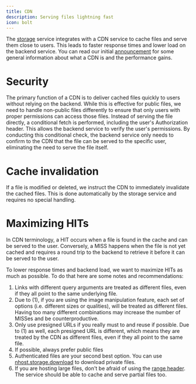 ```yaml
---
title: CDN
description: Serving files lightning fast
icon: bolt
---
```


The [storage](/product/storage) service integrates with a CDN service to cache files and serve them close to users. This leads to faster response times and lower load on the backend service. You can read our initial [announcement](https://nhost.io/blog/launching-nhost-cdn-nhost-storage-is-now-blazing-fast) for some general information about what a CDN is and the performance gains.

# Security

The primary function of a CDN is to deliver cached files quickly to users without relying on the backend. While this is effective for public files, we need to handle non-public files differently to ensure that only users with proper permissions can access those files. Instead of serving the file directly, a conditional fetch is performed, including the user's Authorization header. This allows the backend service to verify the user's permissions. By conducting this conditional check, the backend service only needs to confirm to the CDN that the file can be served to the specific user, eliminating the need to serve the file itself.

# Cache invalidation

If a file is modified or deleted, we instruct the CDN to immediately invalidate the cached files. This is done automatically by the storage service and requires no special handling.

# Maximizing HITs

In CDN terminology, a HIT occurs when a file is found in the cache and can be served to the user. Conversely, a MISS happens when the file is not yet cached and requires a round trip to the backend to retrieve it before it can be served to the user.

To lower response times and backend load, we want to maximize HITs as much as possible. To do that here are some notes and recommendations:

1. Links with different query arguments are treated as different files, even if they all point to the same underlying file.
2. Due to (1), if you are using the image manipulation feature, each set of options (i.e. different sizes or qualities), will be treated as different files. Having too many different combinations may increase the number of MISSes and be counterproductive.
3. Only use presigned URLs if you really must to and reuse if possible. Due to (1) as well, each presigned URL is different, which means they are treated by the CDN as different files, even if they all point to the same file.
4. If possible, always prefer public files
5. Authenticated files are your second best option. You can use [nhost.storage.download](/reference/javascript/storage/download) to download private files.
6. If you are hosting large files, don't be afraid of using the [range header](https://developer.mozilla.org/en-US/docs/Web/HTTP/Headers/Range). The service should be able to cache and serve partial files too.
